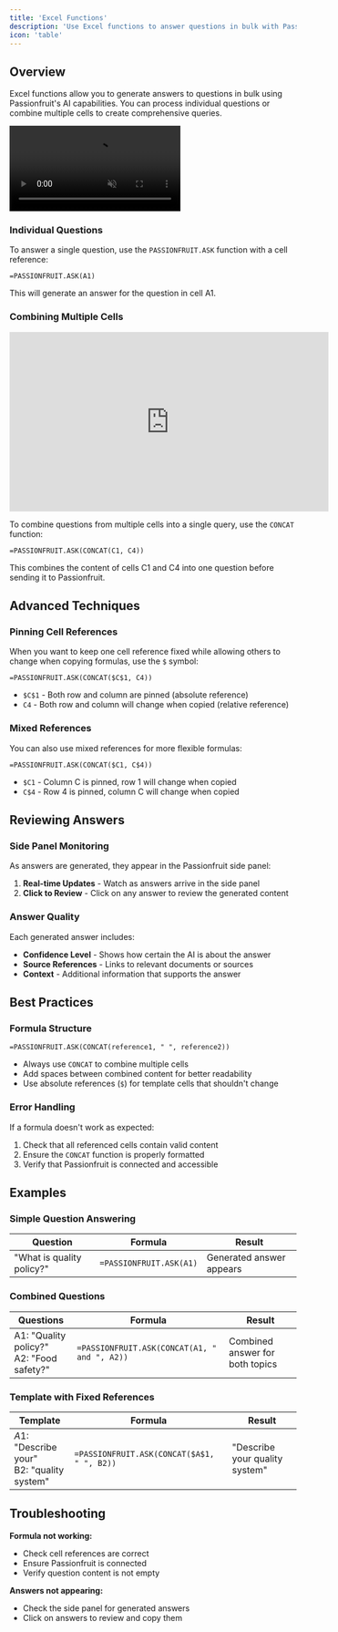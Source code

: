 ```yaml
---
title: 'Excel Functions'
description: 'Use Excel functions to answer questions in bulk with Passionfruit'
icon: 'table'
---
```


## Overview

Excel functions allow you to generate answers to questions in bulk using Passionfruit's AI capabilities. You can process individual questions or combine multiple cells to create comprehensive queries.

<div className="bg-[#FDFDFD] rounded-lg overflow-hidden outline outline-black/[0.05] outline-1">
  <video
    autoPlay
    muted
    loop
    playsInline
    className="h-fit aspect-video rounded-md overflow-hidden"
    src="/videos/excel-functions-review.mp4"
  ></video>
</div>

### Individual Questions

To answer a single question, use the `PASSIONFRUIT.ASK` function with a cell reference:

```excel
=PASSIONFRUIT.ASK(A1)
```

This will generate an answer for the question in cell A1.

### Combining Multiple Cells

<iframe
  width="560"
  height="315"
  src="https://www.loom.com/embed/2209469893704ed3881d2584a73bcb76?sid=c77a20cb-e0f1-4407-a182-78c860f619fd"
  title="Excel Functions Demo"
  frameBorder="0"
  allow="accelerometer; autoplay; clipboard-write; encrypted-media; gyroscope; picture-in-picture"
  allowFullScreen
  style={{ width: '100%', borderRadius: '0.5rem' }}
></iframe>

To combine questions from multiple cells into a single query, use the `CONCAT` function:

```excel
=PASSIONFRUIT.ASK(CONCAT(C1, C4))
```

This combines the content of cells C1 and C4 into one question before sending it to Passionfruit.

## Advanced Techniques

### Pinning Cell References

When you want to keep one cell reference fixed while allowing others to change when copying formulas, use the `$` symbol:

```excel
=PASSIONFRUIT.ASK(CONCAT($C$1, C4))
```

- `$C$1` - Both row and column are pinned (absolute reference)
- `C4` - Both row and column will change when copied (relative reference)

### Mixed References

You can also use mixed references for more flexible formulas:

```excel
=PASSIONFRUIT.ASK(CONCAT($C1, C$4))
```

- `$C1` - Column C is pinned, row 1 will change when copied
- `C$4` - Row 4 is pinned, column C will change when copied

## Reviewing Answers

### Side Panel Monitoring

As answers are generated, they appear in the Passionfruit side panel:

1. **Real-time Updates** - Watch as answers arrive in the side panel
2. **Click to Review** - Click on any answer to review the generated content

### Answer Quality

Each generated answer includes:
- **Confidence Level** - Shows how certain the AI is about the answer
- **Source References** - Links to relevant documents or sources
- **Context** - Additional information that supports the answer

## Best Practices

### Formula Structure

```excel
=PASSIONFRUIT.ASK(CONCAT(reference1, " ", reference2))
```

- Always use `CONCAT` to combine multiple cells
- Add spaces between combined content for better readability
- Use absolute references (`$`) for template cells that shouldn't change



### Error Handling

If a formula doesn't work as expected:
1. Check that all referenced cells contain valid content
2. Ensure the `CONCAT` function is properly formatted
3. Verify that Passionfruit is connected and accessible

## Examples

### Simple Question Answering

| Question | Formula | Result |
|----------|---------|--------|
| "What is quality policy?" | `=PASSIONFRUIT.ASK(A1)` | Generated answer appears |

### Combined Questions

| Questions | Formula | Result |
|-----------|---------|--------|
| A1: "Quality policy?"<br/>A2: "Food safety?" | `=PASSIONFRUIT.ASK(CONCAT(A1, " and ", A2))` | Combined answer for both topics |

### Template with Fixed References

| Template | Formula | Result |
|----------|---------|--------|
| $A$1: "Describe your"<br/>B2: "quality system" | `=PASSIONFRUIT.ASK(CONCAT($A$1, " ", B2))` | "Describe your quality system" |

## Troubleshooting


**Formula not working:**
- Check cell references are correct
- Ensure Passionfruit is connected
- Verify question content is not empty

**Answers not appearing:**
- Check the side panel for generated answers
- Click on answers to review and copy them

